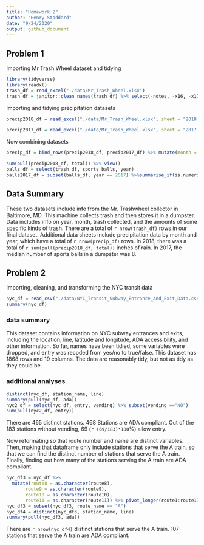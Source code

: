 ```yaml
---
title: "Homework 2"
author: "Henry Stoddard"
date: "9/24/2020"
output: github_document
---
```

## Problem 1

Importing Mr Trash Wheel dataset and tidying 

```r
library(tidyverse)
library(readxl)
trash_df = read_excel("./data/Mr_Trash_Wheel.xlsx")
trash_df = janitor::clean_names(trash_df) %>% select(-notes, -x16, -x17) %>% drop_na(dumpster) %>% mutate(sports_balls = round(sports_balls), sports_balls = as.integer(sports_balls))
```

Importing and tidying precipitation datasets
```r
precip2018_df = read_excel("./data/Mr_Trash_Wheel.xlsx", sheet = "2018 Precipitation", skip = 1) %>% janitor::clean_names() %>% drop_na(month) %>% mutate(year = 2018) %>% relocate(year)

precip2017_df = read_excel("./data/Mr_Trash_Wheel.xlsx", sheet = "2017 Precipitation", skip = 1) %>% janitor::clean_names() %>% drop_na(month) %>% mutate(year = 2017) %>% relocate(year)
```

Now combining datasets
```r
precip_df = bind_rows(precip2018_df, precip2017_df) %>% mutate(month = month.name[month])
```
```r
sum(pull(precip2018_df, total)) %>% view()
balls_df = select(trash_df, sports_balls, year)
balls2017_df = subset(balls_df, year == 2017) %>%summarise_if(is.numeric, na.rm = TRUE, median) %>% view()
```


## Data Summary
These two datasets include info from the Mr. Trashwheel collector in Baltimore, MD. This machine collects trash and then stores it in a dumpster. Data includes info on year, month, trash collected, and the amounts of some specific kinds of trash. There are a total of `r nrow(trash_df)` rows in our final dataset. Additional data sheets include precipitation data by month and year, which have a total of `r nrow(precip_df)` rows. In 2018, there was a total of `r sum(pull(precip2018_df, total))` inches of rain. In 2017, the median number of sports balls in a dumpster was 8.

## Problem 2
Importing, cleaning, and transforming the NYC transit data

```r
nyc_df = read_csv("./data/NYC_Transit_Subway_Entrance_And_Exit_Data.csv") %>% janitor::clean_names() %>% select(line, station_name, station_latitude, station_longitude, route1:route11, entry, vending, entrance_type, ada) %>% mutate(entry = recode(entry, YES = TRUE, NO = FALSE))
summary(nyc_df)
```
### data summary
This dataset contains information on NYC subway entrances and exits, including the location, line, latitude and longitude, ADA accessibility, and other information. So far, names have been tidied, some variables were dropped, and entry was recoded from yes/no to true/false. This dataset has 1868 rows and 19 columns. The data are reasonably tidy, but not as tidy as they could be.

### additional analyses
```r
distinct(nyc_df, station_name, line)
summary(pull(nyc_df, ada))
nyc2_df = select(nyc_df, entry, vending) %>% subset(vending =="NO")
sum(pull(nyc2_df, entry))
```

There are 465 distinct stations. 468 Stations are ADA compliant. Out of the 183 stations without vending, 69 (`r (69/183)*100`%) allow entry.

Now reformating so that route number and name are distinct variables. Then, making that dataframe only include stations that serve the A train, so that we can find the distinct number of stations that serve the A train. Finally, finding out how many of the stations serving the A train are ADA compliant.
```r
nyc_df3 = nyc_df %>% 
  mutate(route8 = as.character(route8),
       route9 = as.character(route9),
       route10 = as.character(route10),
       route11 = as.character(route11)) %>% pivot_longer(route1:route11, names_to = "route", names_prefix = "route", values_to = "route_name") 
nyc_df3 = subset(nyc_df3, route_name == "A")
nyc_df4 = distinct(nyc_df3, station_name, line)
summary(pull(nyc_df3, ada))
```
There are `r nrow(nyc_df4)` distinct stations that serve the A train. 107 stations that serve the A train are ADA compliant.

